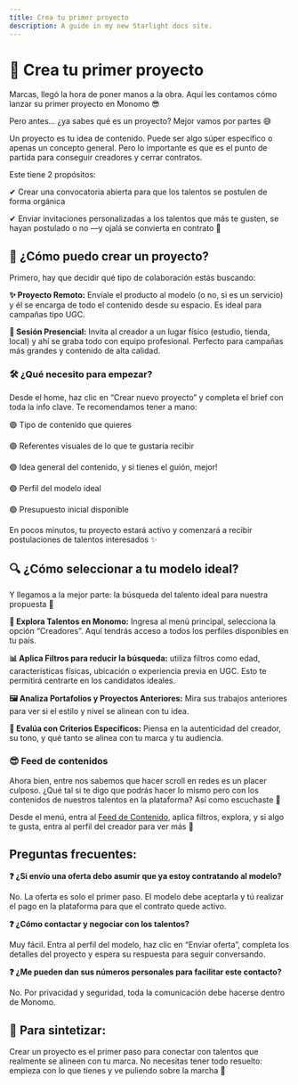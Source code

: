 ```yaml
---
title: Crea tu primer proyecto
description: A guide in my new Starlight docs site.
---
```

# 🎯 Crea tu primer proyecto

Marcas, llegó la hora de poner manos a la obra. Aquí les contamos cómo lanzar su primer proyecto en Monomo 😎

Pero antes... ¿ya sabes qué es un proyecto? Mejor vamos por partes 😅

Un proyecto es tu idea de contenido. Puede ser algo súper específico o apenas un concepto general. Pero lo importante es que es el punto de partida para conseguir creadores y cerrar contratos.

Este tiene 2 propósitos:

✔  Crear una convocatoria abierta para que los talentos se postulen de forma orgánica

✔ Enviar invitaciones personalizadas a los talentos que más te gusten, se hayan postulado o no —y ojalá se convierta en contrato 💜

## 🤔 ¿Cómo puedo crear un proyecto?

Primero, hay que decidir qué tipo de colaboración estás buscando:

**✨ Proyecto Remoto:** Envíale el producto al modelo (o no, si es un servicio) y él se encarga de todo el contenido desde su espacio. Es ideal para campañas tipo UGC.

**📍 Sesión Presencial:** Invita al creador a un lugar físico (estudio, tienda, local) y ahí se graba todo con equipo profesional. Perfecto para campañas más grandes y contenido de alta calidad.

### 🛠️ ¿Qué necesito para empezar?

Desde el home, haz clic en “Crear nuevo proyecto” y completa el brief con toda la info clave. Te recomendamos tener a mano: 

🟣 Tipo de contenido que quieres

🟣 Referentes visuales de lo que te gustaría recibir 

🟣 Idea general del contenido, y si tienes el guión, mejor!

🟣 Perfil del modelo ideal

🟣 Presupuesto inicial disponible

En pocos minutos, tu proyecto estará activo y comenzará a recibir postulaciones de talentos interesados ✨

## 🔍 ¿Cómo seleccionar a tu modelo ideal?

Y llegamos a la mejor parte: la búsqueda del talento ideal para nuestra propuesta 🤩

**👀 Explora Talentos en Monomo:** Ingresa al menú principal, selecciona la opción “Creadores”. Aquí tendrás acceso a todos los perfiles disponibles en tu país.

**📊 Aplica Filtros para reducir la búsqueda:** utiliza filtros como edad, características físicas, ubicación o experiencia previa en UGC. Esto te permitirá centrarte en los candidatos ideales.

**🖼️ Analiza Portafolios y Proyectos Anteriores:** Mira sus trabajos anteriores para ver si el estilo y nivel se alinean con tu idea.

**🌟 Evalúa con Criterios Específicos:** Piensa en la autenticidad del creador, su tono, y qué tanto se alinea con tu marca y tu audiencia.

### 😎 Feed de contenidos

Ahora bien, entre nos sabemos que hacer scroll en redes es un placer culposo. ¿Qué tal si te digo que podrás hacer lo mismo pero con los contenidos de nuestros talentos en la plataforma? Así como escuchaste 💅

Desde el menú, entra al [Feed de Contenido](https://app.monomo.com.co/feed), aplica filtros, explora, y si algo te gusta, entra al perfil del creador para ver más 🤙

## Preguntas frecuentes:

**❓ ¿Si envío una oferta debo asumir que ya estoy contratando al modelo?**

No. La oferta es solo el primer paso. El modelo debe aceptarla y tú realizar el pago en la plataforma para que el contrato quede activo.

**❓ ¿Cómo contactar y negociar con los talentos?**

Muy fácil. Entra al perfil del modelo, haz clic en “Enviar oferta”, completa los detalles del proyecto y espera su respuesta para seguir conversando.

**❓ ¿Me pueden dan sus números personales para facilitar este contacto?**

No. Por privacidad y seguridad, toda la comunicación debe hacerse dentro de Monomo.

## 🧵 Para sintetizar:

Crear un proyecto es el primer paso para conectar con talentos que realmente se alineen con tu marca. No necesitas tener todo resuelto: empieza con lo que tienes y ve puliendo sobre la marcha 🤭

